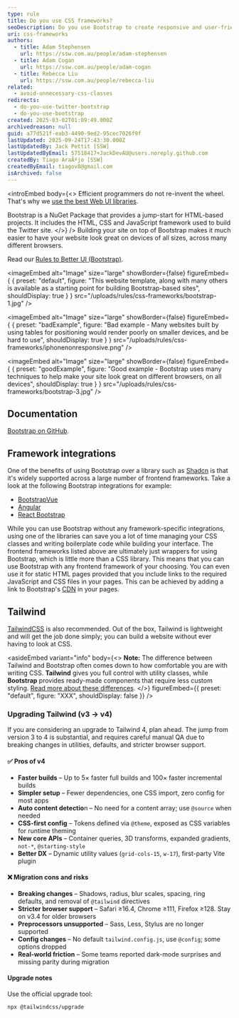 ```yaml
---
type: rule
title: Do you use CSS frameworks?
seoDescription: Do you use Bootstrap to create responsive and user-friendly websites that adapt to various devices and browsers?
uri: css-frameworks
authors:
  - title: Adam Stephensen
    url: https://ssw.com.au/people/adam-stephensen
  - title: Adam Cogan
    url: https://ssw.com.au/people/adam-cogan
  - title: Rebecca Liu
    url: https://ssw.com.au/people/rebecca-liu
related:
  - avoid-unnecessary-css-classes
redirects:
  - do-you-use-twitter-bootstrap
  - do-you-use-bootstrap
created: 2025-03-02T01:09:49.000Z
archivedreason: null
guid: a77d521f-eab3-4490-9ed2-95cec7026f9f
lastUpdated: 2025-09-24T17:43:30.000Z
lastUpdatedBy: Jack Pettit [SSW]
lastUpdatedByEmail: 57518417+JackDevAU@users.noreply.github.com
createdBy: Tiago AraÃºjo [SSW]
createdByEmail: tiagov8@gmail.com
isArchived: false
---
```

<introEmbed
  body={<>
Efficient programmers do not re-invent the wheel. That's why we [use the best Web UI libraries](/do-you-use-the-best-web-ui-libraries).

Bootstrap is a NuGet Package that provides a jump-start for HTML-based projects. It includes the HTML, CSS and JavaScript framework used to build the Twitter site.
  </>}
/>
Building your site on top of Bootstrap makes it much easier to have your website look great on devices of all sizes, across many different browsers.

Read our [Rules to Better UI (Bootstrap)](/rules-to-better-ui-bootstrap).


<imageEmbed
  alt="Image"
  size="large"
  showBorder={false}
  figureEmbed={ {
    preset: "default",
    figure: "This website template, along with many others is available as a starting point for building Bootstrap-based sites",
    shouldDisplay: true
  } }
  src="/uploads/rules/css-frameworks/bootstrap-1.jpg"
/>

<imageEmbed
  alt="Image"
  size="large"
  showBorder={false}
  figureEmbed={ {
    preset: "badExample",
    figure: "Bad example - Many websites built by using tables for positioning would render poorly on smaller devices, and be hard to use",
    shouldDisplay: true
  } }
  src="/uploads/rules/css-frameworks/iphonenonresponsive.png"
/>

<imageEmbed
  alt="Image"
  size="large"
  showBorder={false}
  figureEmbed={ {
    preset: "goodExample",
    figure: "Good example - Bootstrap uses many techniques to help make your site look great on different browsers, on all devices",
    shouldDisplay: true
  } }
  src="/uploads/rules/css-frameworks/bootstrap-3.jpg"
/>

## Documentation

[Bootstrap on GitHub](https://github.com/twbs/bootstrap).

## Framework integrations

One of the benefits of using Bootstrap over a library such as [Shadcn](https://ui.shadcn.com) is that it's widely supported across a large number of frontend frameworks. Take a look at the following Bootstrap integrations for example:

* [BootstrapVue](https://bootstrap-vue.org)
* [Angular](https://ng-bootstrap.github.io/#/home)
* [React Bootstrap](https://react-bootstrap.netlify.app)

While you can use Bootstrap without any framework-specific integrations, using one of the libraries can save you a lot of time managing your CSS classes and writing boilerplate code while building your interface. The frontend frameworks listed above are ultimately just wrappers for using Bootstrap, which is little more than a CSS library. This means that you can use Bootstrap with any frontend framework of your choosing. You can even use it for static HTML pages provided that you include links to the required JavaScript and CSS files in your pages. This can be achieved by adding a link to Bootstrap's [CDN](https://getbootstrap.com) in your pages.

## Tailwind

[TailwindCSS](https://tailwindcss.com) is also recommended. Out of the box, Tailwind is lightweight and will get the job done simply; you can build a website without ever having to look at CSS.

<asideEmbed
  variant="info"
  body={<>
    **Note:** The difference between Tailwind and Bootstrap often comes down to how comfortable you are with writing CSS. **Tailwind** gives you full control with utility classes, while **Bootstrap** provides ready-made components that require less custom styling. [Read more about these differences](https://themesberg.com/blog/design/tailwind-css-vs-bootstrap).
  </>}
  figureEmbed={{
    preset: "default",
    figure: "XXX",
    shouldDisplay: false
  }}
/>

### Upgrading Tailwind (v3 → v4)

If you are considering an upgrade to Tailwind 4, plan ahead. The jump from version 3 to 4 is substantial, and requires careful manual QA due to breaking changes in utilities, defaults, and stricter browser support.

#### ✅ Pros of v4
* **Faster builds** – Up to 5× faster full builds and 100× faster incremental builds
* **Simpler setup** – Fewer dependencies, one CSS import, zero config for most apps
* **Auto content detectio**n – No need for a content array; use `@source` when needed
* **CSS-first config** – Tokens defined via `@theme`, exposed as CSS variables for runtime theming
* **New core APIs** – Container queries, 3D transforms, expanded gradients, `not-*`, `@starting-style`
* **Better DX** – Dynamic utility values (`grid-cols-15`, `w-17`), first-party Vite plugin

#### ❌ Migration cons and risks
* **Breaking changes** – Shadows, radius, blur scales, spacing, ring defaults, and removal of `@tailwind` directives
* **Stricter browser support** – Safari ≥16.4, Chrome ≥111, Firefox ≥128. Stay on v3.4 for older browsers
* **Preprocessors unsupported** – Sass, Less, Stylus are no longer supported
* **Config changes** – No default `tailwind.config.js`, use `@config`; some options dropped
* **Real-world friction** – Some teams reported dark-mode surprises and missing parity during migration

#### Upgrade notes

Use the official upgrade tool:

```bash
npx @tailwindcss/upgrade
```
